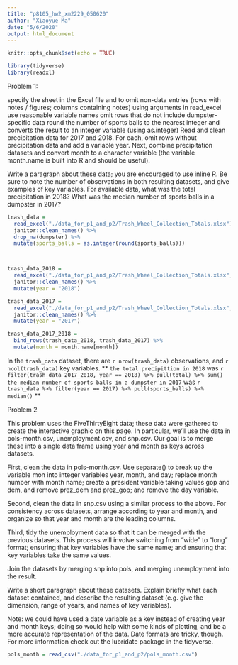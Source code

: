```yaml
---
title: "p8105_hw2_xm2229_050620"
author: "Xiaoyue Ma"
date: "5/6/2020"
output: html_document
---
```


```r
knitr::opts_chunk$set(echo = TRUE)
```

```r
library(tidyverse)
library(readxl)
```

Problem 1:

specify the sheet in the Excel file and to omit non-data entries (rows with notes / figures; columns containing notes) using arguments in read_excel
use reasonable variable names
omit rows that do not include dumpster-specific data
round the number of sports balls to the nearest integer and converts the result to an integer variable (using as.integer)
Read and clean precipitation data for 2017 and 2018. For each, omit rows without precipitation data and add a variable year. Next, combine precipitation datasets and convert month to a character variable (the variable month.name is built into R and should be useful).

Write a paragraph about these data; you are encouraged to use inline R. Be sure to note the number of observations in both resulting datasets, and give examples of key variables. For available data, what was the total precipitation in 2018? What was the median number of sports balls in a dumpster in 2017?

```r
trash_data = 
  read_excel("./data_for_p1_and_p2/Trash_Wheel_Collection_Totals.xlsx") %>% 
  janitor::clean_names() %>% 
  drop_na(dumpster) %>% 
  mutate(sports_balls = as.integer(round(sports_balls))) 



trash_data_2018 = 
  read_excel("./data_for_p1_and_p2/Trash_Wheel_Collection_Totals.xlsx", sheet = "2018 Precipitation", skip = 1) %>% 
  janitor::clean_names() %>% 
  mutate(year = "2018")

trash_data_2017 = 
  read_excel("./data_for_p1_and_p2/Trash_Wheel_Collection_Totals.xlsx", sheet = "2017 Precipitation", skip = 1) %>% 
  janitor::clean_names() %>% 
  mutate(year = "2017")

trash_data_2017_2018 =
  bind_rows(trash_data_2018, trash_data_2017) %>% 
  mutate(month = month.name[month])

```


In the `trash_data` dataset, there are `r nrow(trash_data)` observations, and `r ncol(trash_data)` key variables. ** `the total precipittion in 2018` was `r filter(trash_data_2017_2018, year == 2018) %>% pull(total) %>% sum()`**
** `the median number of sports balls in a dumpster in 2017` was `r trash_data %>% filter(year == 2017) %>% pull(sports_balls) %>% median()` **

Problem 2

This problem uses the FiveThirtyEight data; these data were gathered to create the interactive graphic on this page. In particular, we’ll use the data in pols-month.csv, unemployment.csv, and snp.csv. Our goal is to merge these into a single data frame using year and month as keys across datasets.

First, clean the data in pols-month.csv. Use separate() to break up the variable mon into integer variables year, month, and day; replace month number with month name; create a president variable taking values gop and dem, and remove prez_dem and prez_gop; and remove the day variable.

Second, clean the data in snp.csv using a similar process to the above. For consistency across datasets, arrange according to year and month, and organize so that year and month are the leading columns.

Third, tidy the unemployment data so that it can be merged with the previous datasets. This process will involve switching from “wide” to “long” format; ensuring that key variables have the same name; and ensuring that key variables take the same values.

Join the datasets by merging snp into pols, and merging unemployment into the result.

Write a short paragraph about these datasets. Explain briefly what each dataset contained, and describe the resulting dataset (e.g. give the dimension, range of years, and names of key variables).

Note: we could have used a date variable as a key instead of creating year and month keys; doing so would help with some kinds of plotting, and be a more accurate representation of the data. Date formats are tricky, though. For more information check out the lubridate package in the tidyverse.


```r
pols_month = read_csv("./data_for_p1_and_p2/pols_month.csv")
```

